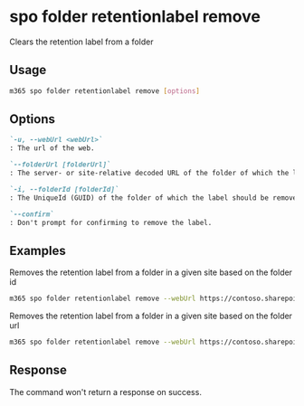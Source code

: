 
# spo folder retentionlabel remove

Clears the retention label from a folder

## Usage

```sh
m365 spo folder retentionlabel remove [options]
```

## Options

```md definition-list
`-u, --webUrl <webUrl>`
: The url of the web.

`--folderUrl [folderUrl]`
: The server- or site-relative decoded URL of the folder of which the label should be removed. Specify either `folderUrl` or `folderId` but not both.

`-i, --folderId [folderId]`
: The UniqueId (GUID) of the folder of which the label should be removed. Specify either `folderUrl` or `folderId` but not both.

`--confirm`
: Don't prompt for confirming to remove the label.
```

<Global />

## Examples

Removes the retention label from a folder in a given site based on the folder id

```sh
m365 spo folder retentionlabel remove --webUrl https://contoso.sharepoint.com/sites/project-x --folderId 0cd891ef-afce-4e55-b836-fce03286cccf
```

Removes the retention label from a folder in a given site based on the folder url

```sh
m365 spo folder retentionlabel remove --webUrl https://contoso.sharepoint.com/sites/project-x --folderUrl /sites/project-x/Shared Documents/Folder --id 1
```

## Response

The command won't return a response on success.
